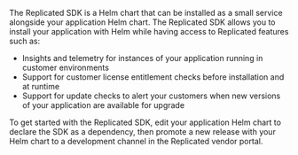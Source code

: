 The Replicated SDK is a Helm chart that can be installed as a small service alongside your application Helm chart. The Replicated SDK allows you to install your application with Helm while having access to Replicated features such as:

* Insights and telemetry for instances of your application running in customer environments 
* Support for customer license entitlement checks before installation and at runtime 
* Support for update checks to alert your customers when new versions of your application are available for upgrade

To get started with the Replicated SDK, edit your application Helm chart to declare the SDK as a dependency, then promote a new release with your Helm chart to a development channel in the Replicated vendor portal.